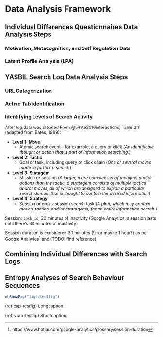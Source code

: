 # Data Analysis Framework

<!-- 
Deleting ALL ideas from below. A snapshot of the previous version of this page can be found in GitHub commit history at:

https://github.com/nilavra/phd/blob/d90735f86eae2b88796863230825bb8cd2b49f2e/006-data-analysis.Rmd
 -->








## Individual Differences Questionnaires Data Analysis Steps

### Motivation, Metacognition, and Self Regulation Data


### Latent Profile Analysis (LPA)












## YASBIL Search Log Data Analysis Steps

### URL Categorization






### Active Tab Identification



### Identifying Levels of Search Activity


After log data was cleaned 
From @white2016interactions, Table 2.1 (adapted from Bates, 1989):

- **Level 1: Move**
  - Atomic search event – for example, a query or click
  (*An identifiable thought or action that is part of information searching.*)
- **Level 2: Tactic**
  - Goal or task, including query or click chain
  (*One or several moves made to further a search*)
- **Level 3: Statagem**
  - Mission or session
  (*A larger, more complex set of thoughts and/or actions than the tactic; a stratagem consists of multiple tactics and/or moves, all of which are designed to exploit a particular search domain that is thought to contain the desired information*)
- **Level 4: Strategy**
  - Session or cross-session search task
  (*A plan, which may contain moves, tactics, and/or stratagems, for an entire information search.*)



Session: `task_id`, 30 minutes of inactivity
(Google Analytics: a session lasts until there's 30 minutes of inactivity)

Session duration is considered 30 minutes (!) (or maybe 1 hour?)
as per Google Analytics^[https://www.hotjar.com/google-analytics/glossary/session-duration] and (TODO: find reference)





## Combining Individual Differences with Search Logs


## Entropy Analyses of Search Behaviour Sequences {#sec-analysis-entropy}




<!-- ========================= OLD CONTENT ==================== -->







<!----------- fig:testfig ----------->
```r
nbShowFig("figs/testfig")
```
<!-- each text reference needs to be their own single paragraph ! -->
(ref:cap-testfig) Longcaption.

(ref:scap-testfig) Shortcaption.

<!---- fig:testfig (leave a blank line before this) ------>


<!-- 
rp2-learning-search-outcomes
 -->



